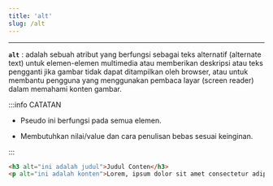 ```yaml
---
title: 'alt'
slug: /alt
---
```


<hr />

**`alt`** : adalah sebuah atribut yang berfungsi sebagai teks alternatif (alternate text) untuk elemen-elemen multimedia atau memberikan deskripsi atau teks pengganti jika gambar tidak dapat ditampilkan oleh browser, atau untuk membantu pengguna yang menggunakan pembaca layar (screen reader) dalam memahami konten gambar.

:::info CATATAN 

  - Pseudo ini berfungsi pada semua elemen.

  - Membutuhkan nilai/value dan cara penulisan bebas sesuai keinginan.

:::

```html 
<h3 alt="ini adalah judul">Judul Conten</h3>
<p alt="ini adalah konten">Lorem, ipsum dolor sit amet consectetur adipisicing elit...</p>
```